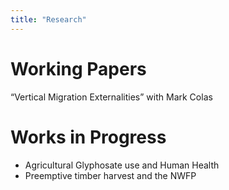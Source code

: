 ```yaml
---
title: "Research"
---
```


# Working Papers  

"Vertical Migration Externalities" with Mark Colas

# Works in Progress

- Agricultural Glyphosate use and Human Health  
- Preemptive timber harvest and the NWFP  